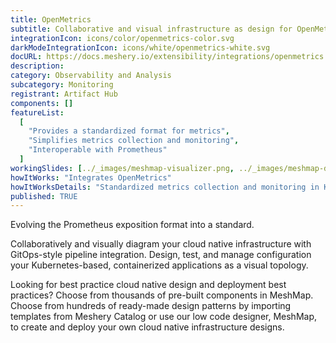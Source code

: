 ```yaml
---
title: OpenMetrics
subtitle: Collaborative and visual infrastructure as design for OpenMetrics
integrationIcon: icons/color/openmetrics-color.svg
darkModeIntegrationIcon: icons/white/openmetrics-white.svg
docURL: https://docs.meshery.io/extensibility/integrations/openmetrics
description:
category: Observability and Analysis
subcategory: Monitoring
registrant: Artifact Hub
components: []
featureList:
  [
    "Provides a standardized format for metrics",
    "Simplifies metrics collection and monitoring",
    "Interoperable with Prometheus"
  ]
workingSlides: [../_images/meshmap-visualizer.png, ../_images/meshmap-designer.png]
howItWorks: "Integrates OpenMetrics"
howItWorksDetails: "Standardized metrics collection and monitoring in Kubernetes"
published: TRUE
---
```


<p>Evolving the Prometheus exposition format into a standard.</p>
<p>
  Collaboratively and visually diagram your cloud native infrastructure with GitOps-style pipeline
  integration. Design, test, and manage configuration your Kubernetes-based, containerized
  applications as a visual topology.
</p>
<p>
  Looking for best practice cloud native design and deployment best practices? Choose from thousands
  of pre-built components in MeshMap. Choose from hundreds of ready-made design patterns by
  importing templates from Meshery Catalog or use our low code designer, MeshMap, to create and
  deploy your own cloud native infrastructure designs.
</p>
